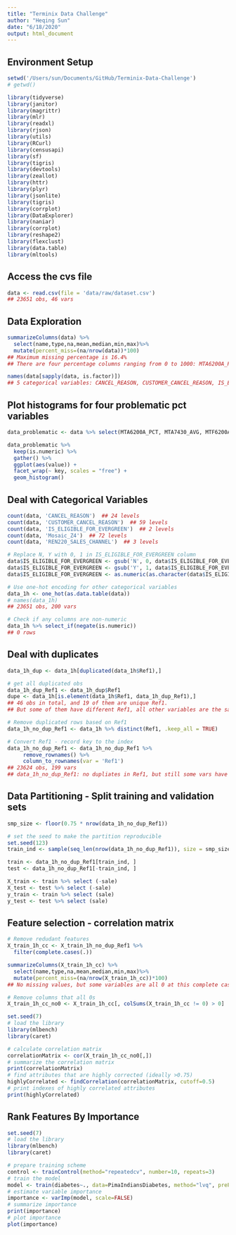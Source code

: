 ```yaml
---
title: "Terminix Data Challenge"
author: "Heqing Sun"
date: "6/18/2020"
output: html_document
---
```


## Environment Setup
```r
setwd('/Users/sun/Documents/GitHub/Terminix-Data-Challenge')
# getwd()

library(tidyverse)
library(janitor)
library(magrittr)
library(mlr)
library(readxl)
library(rjson)
library(utils)
library(RCurl)
library(censusapi)
library(sf)
library(tigris)
library(devtools)
library(zeallot)
library(httr)
library(plyr)
library(jsonlite)
library(tigris)
library(corrplot)
library(DataExplorer)
library(naniar)
library(corrplot)
library(reshape2)
library(flexclust)
library(data.table)
library(mltools)
```

## Access the cvs file
```r
data <- read.csv(file = 'data/raw/dataset.csv')
## 23651 obs, 46 vars
```

## Data Exploration
```r
summarizeColumns(data) %>%
  select(name,type,na,mean,median,min,max)%>%
  mutate(percent_miss=(na/nrow(data))*100)
## Maximum missing percentage is 16.4%
## There are four percentage columns ranging from 0 to 1000: MTA6200A_PCT, MTA7430_AVG, MTF6200A_PCT, MTF6280A_PCT

names(data[sapply(data, is.factor)])
## 5 categorical variables: CANCEL_REASON, CUSTOMER_CANCEL_REASON, IS_ELIGIBLE_FOR_EVERGREEN, Mosaic_Z4, REN220_SALES_CHANNEL
```

## Plot histograms for four problematic pct variables
```r
data_problematic <- data %>% select(MTA6200A_PCT, MTA7430_AVG, MTF6200A_PCT, MTF6280A_PCT)

data_problematic %>%
  keep(is.numeric) %>% 
  gather() %>% 
  ggplot(aes(value)) +
  facet_wrap(~ key, scales = "free") +
  geom_histogram()
```

## Deal with Categorical Variables
```r
count(data, 'CANCEL_REASON')  ## 24 levels
count(data, 'CUSTOMER_CANCEL_REASON')  ## 59 levels
count(data, 'IS_ELIGIBLE_FOR_EVERGREEN')  ## 2 levels
count(data, 'Mosaic_Z4')  ## 72 levels
count(data, 'REN220_SALES_CHANNEL')  ## 3 levels

# Replace N, Y with 0, 1 in IS_ELIGIBLE_FOR_EVERGREEN column
data$IS_ELIGIBLE_FOR_EVERGREEN <- gsub('N', 0, data$IS_ELIGIBLE_FOR_EVERGREEN)
data$IS_ELIGIBLE_FOR_EVERGREEN <- gsub('Y', 1, data$IS_ELIGIBLE_FOR_EVERGREEN)
data$IS_ELIGIBLE_FOR_EVERGREEN <- as.numeric(as.character(data$IS_ELIGIBLE_FOR_EVERGREEN))

# Use one-hot encoding for other categorical variables
data_1h <- one_hot(as.data.table(data))
# names(data_1h)
## 23651 obs, 200 vars

# Check if any columns are non-numeric
data_1h %>% select_if(negate(is.numeric))
## 0 rows
```

## Deal with duplicates
```r
data_1h_dup <- data_1h[duplicated(data_1h$Ref1),]

# get all duplicated obs
data_1h_dup_Ref1 <- data_1h_dup$Ref1
dupe <- data_1h[is.element(data_1h$Ref1, data_1h_dup_Ref1),]
## 46 obs in total, and 19 of them are unique Ref1.
## But some of them have different Ref1, all other variables are the same.

# Remove duplicated rows based on Ref1
data_1h_no_dup_Ref1 <- data_1h %>% distinct(Ref1, .keep_all = TRUE)

# Convert Ref1 - record key to the index
data_1h_no_dup_Ref1 <- data_1h_no_dup_Ref1 %>%
     remove_rownames() %>%
     column_to_rownames(var = 'Ref1')
## 23624 obs, 199 vars
## data_1h_no_dup_Ref1: no dupliates in Ref1, but still some vars have exact same all other variables values except Ref1
```

## Data Partitioning - Split training and validation sets
```r
smp_size <- floor(0.75 * nrow(data_1h_no_dup_Ref1))

# set the seed to make the partition reproducible
set.seed(123)
train_ind <- sample(seq_len(nrow(data_1h_no_dup_Ref1)), size = smp_size)

train <- data_1h_no_dup_Ref1[train_ind, ]
test <- data_1h_no_dup_Ref1[-train_ind, ]

X_train <- train %>% select (-sale)
X_test <- test %>% select (-sale)
y_train <- train %>% select (sale)
y_test <- test %>% select (sale)
```




## Feature selection - correlation matrix
```r
# Remove redudant features
X_train_1h_cc <- X_train_1h_no_dup_Ref1 %>%
  filter(complete.cases(.)) 

summarizeColumns(X_train_1h_cc) %>%
  select(name,type,na,mean,median,min,max)%>%
  mutate(percent_miss=(na/nrow(X_train_1h_cc))*100)
## No missing values, but some variables are all 0 at this complete case scenario

# Remove columns that all 0s
X_train_1h_cc_no0 <- X_train_1h_cc[, colSums(X_train_1h_cc != 0) > 0]

set.seed(7)
# load the library
library(mlbench)
library(caret)

# calculate correlation matrix
correlationMatrix <- cor(X_train_1h_cc_no0[,])
# summarize the correlation matrix
print(correlationMatrix)
# find attributes that are highly corrected (ideally >0.75)
highlyCorrelated <- findCorrelation(correlationMatrix, cutoff=0.5)
# print indexes of highly correlated attributes
print(highlyCorrelated)

```
## Rank Features By Importance
```r
set.seed(7)
# load the library
library(mlbench)
library(caret)

# prepare training scheme
control <- trainControl(method="repeatedcv", number=10, repeats=3)
# train the model
model <- train(diabetes~., data=PimaIndiansDiabetes, method="lvq", preProcess="scale", trControl=control)
# estimate variable importance
importance <- varImp(model, scale=FALSE)
# summarize importance
print(importance)
# plot importance
plot(importance)
```




